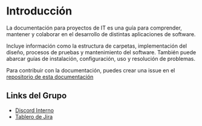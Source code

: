 # Introducción

La documentación para proyectos de IT es una guía para comprender, mantener y colaborar en el desarrollo de distintas aplicaciones de software.

Incluye información como la estructura de carpetas, implementación del diseño, procesos de pruebas y mantenimiento del software. También puede abarcar guías de instalación, configuración, uso y resolución de problemas.


<Callout type="info" emoji="📖">

Para contribuir con la documentación, puedes crear una issue en el [repositorio de esta documentación](https://github.com/PedroVegaDamian/Proyectos-IT-Docs)

</Callout>

## Links del Grupo

- [Discord Interno](https://discord.gg/jDtHaETYpx)
- [Tablero de Jira](https://sloureiro711.atlassian.net/jira/software/projects/PO/boards/3)
